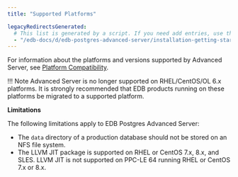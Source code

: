 ```yaml
---
title: "Supported Platforms"

legacyRedirectsGenerated:
  # This list is generated by a script. If you need add entries, use the `legacyRedirects` key.
  - "/edb-docs/d/edb-postgres-advanced-server/installation-getting-started/installation-guide-for-linux/11/EDB_Postgres_Advanced_Server_Installation_Guide_Linux.1.05.html"
---
```


<div id="supported_platorms" class="registered_link"></div>

For information about the platforms and versions supported by Advanced Server, see [Platform Compatibility](https://www.enterprisedb.com/platform-compatibility).


!!! Note
    Advanced Server is no longer supported on RHEL/CentOS/OL 6.x platforms. It is strongly recommended that EDB products running on these platforms be migrated to a supported platform.

**Limitations**

The following limitations apply to EDB Postgres Advanced Server:

-   The `data` directory of a production database should not be stored on an NFS file system.
-   The LLVM JIT package is supported on RHEL or CentOS 7.x, 8.x, and SLES. LLVM JIT is not supported on PPC-LE 64 running RHEL or CentOS 7.x or 8.x.
